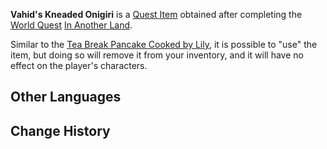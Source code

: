 {{Item Infobox
|id           = 100892
|image        = Item Onigiri.png
|type         = Quest Items
|description  = Onigiri made from rice cultivated personally by [[Vahid]]. It tastes as good as it looks.
|source1      = [[In Another Land]]
}}
'''Vahid's Kneaded Onigiri''' is a [[Quest Item]] obtained after completing the [[World Quest]] [[In Another Land]].

Similar to the [[Tea Break Pancake Cooked by Lily]], it is possible to "use" the item, but doing so will remove it from your inventory, and it will have no effect on the player's characters.<!--checked: it does not 'transform' into Onigiri-->

==Other Languages==
{{Other Languages
|en      = Vahid's Kneaded Onigiri
|zhs     = 瓦希德捏制的饭团
|zhs_rm  = Wǎxīdé Niēzhì de Fàntuán
|zht     = 瓦希德捏製的飯糰
|zht_rm  = Wǎxīdé Niēzhì de Fàntuán
|zh_tl   = Onigiri Kneaded by Vahid
|ja      = ワヒッドの手作りおにぎり
|ja_rm   = Wahiddo no Tedzukuri Onigiri
|ja_tl   = 
|ko      = 바히드가 만든 주먹밥
|ko_rm   = Bahideu-ga Mandeun Jumeokbap
|ko_tl   = Onigiri Kneaded by Vahid
|es      = Onigiri especial de Vahid
|es_tl   = Vahid's Special Onigiri
|fr      = Onigiris de Vahid
|fr_tl   = Vahid's Onigiri
|ru      = Онигири Вахида
|ru_tl   = Vahid's Onigiri
|th      = Onigiri ที่ปั้นโดย Vahid
|th_rm   = 
|th_tl   = 
|vi      = Cơm Nắm Vahid
|vi_tl   = 
|de      = Vahids geknetete Onigiri
|de_tl   = Vahid's Kneaded Onigiri
|id      = Onigiri Buatan Vahid
|id_tl   = Onigiri Made by Vahid
|pt      = Onigiri Especial de Vahid
|pt_tl   = 
}}

==Change History==
{{Change History|2.0}}